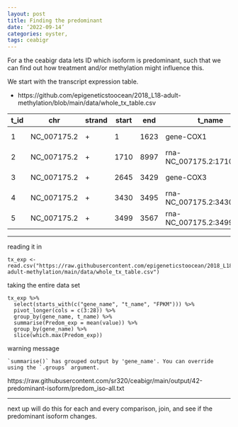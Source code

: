 ```yaml
---
layout: post
title: Finding the predominant
date: ‘2022-09-14’
categories: oyster,
tags: ceabigr
---
```


For a the ceabigr data lets ID which isoform is predominant, such that we can find out how treatment and/or methylation might influence this.

We start with the transcript expression table.

- https://github.com/epigeneticstoocean/2018_L18-adult-methylation/blob/main/data/whole_tx_table.csv

| t_id | chr         | strand | start | end  | t_name                     | num_exons | length | gene_id   | gene_name | cov.S12M    | FPKM.S12M   | cov.S13M  | FPKM.S13M  | cov.S16F      | FPKM.S16F    | cov.S19F     | FPKM.S19F    | cov.S22F    | FPKM.S22F    | cov.S23M   | FPKM.S23M   | cov.S29F    | FPKM.S29F    | cov.S31M  | FPKM.S31M  | cov.S35F    | FPKM.S35F    | cov.S36F    | FPKM.S36F    | cov.S39F     | FPKM.S39F    | cov.S3F      | FPKM.S3F     | cov.S41F      | FPKM.S41F    | cov.S44F    | FPKM.S44F    | cov.S48M   | FPKM.S48M  | cov.S50F      | FPKM.S50F    | cov.S52F     | FPKM.S52F    | cov.S53F      | FPKM.S53F    | cov.S54F      | FPKM.S54F    | cov.S59M     | FPKM.S59M    | cov.S64M      | FPKM.S64M    | cov.S6M    | FPKM.S6M   | cov.S76F     | FPKM.S76F    | cov.S77F    | FPKM.S77F   | cov.S7M     | FPKM.S7M    | cov.S9M    | FPKM.S9M   |
|------|-------------|--------|-------|------|----------------------------|-----------|--------|-----------|-----------|-------------|-------------|-----------|------------|---------------|--------------|--------------|--------------|-------------|--------------|------------|-------------|-------------|--------------|-----------|------------|-------------|--------------|-------------|--------------|--------------|--------------|--------------|--------------|---------------|--------------|-------------|--------------|------------|------------|---------------|--------------|--------------|--------------|---------------|--------------|---------------|--------------|--------------|--------------|---------------|--------------|------------|------------|--------------|--------------|-------------|-------------|-------------|-------------|------------|------------|
| 1    | NC_007175.2 | +      | 1     | 1623 | gene-COX1                  | 1         | 1623   | gene-COX1 | COX1      | 197.261856  | 230.708456  | 38.658657 | 63.109     | 5144.539062   | 1882.768525  | 8613.396484  | 3234.683313  | 8851.949219 | 3011.082644  | 99.887238  | 157.223424  | 3652.243896 | 2097.983334  | 50.569931 | 85.725339  | 4143.192383 | 2031.465213  | 5815.194336 | 2720.424882  | 6334.129883  | 2424.161901  | 4264.319336  | 1729.175357  | 5067.318359   | 2416.769825  | 9989.254883 | 3956.071235  | 101.027107 | 75.18694   | 5948.057129   | 2672.94828   | 6176.420898  | 3143.717701  | 5888.288574   | 2700.855757  | 3855.770508   | 2012.004551  | 3341.584717  | 2103.869062  | 1460.471313   | 1161.543557  | 107.976585 | 110.668782 | 5490.592285  | 1914.960388  | 8571.107422 | 2570.933145 | 189.353043  | 239.215973  | 98.109673  | 110.63652  |
| 2    | NC_007175.2 | +      | 1710  | 8997 | rna-NC_007175.2:1710..8997 | 2         | 1469   | .         | .         | 2242.554199 | 2622.788958 | 96.919327 | 158.217649 | 109415.523438 | 40043.257756 | 234398.78125 | 88026.346834 | 170861.4375 | 58120.296015 | 882.683533 | 1389.351931 | 84232.40625 | 48386.194771 | 137.82959 | 233.646518 | 142036.0625 | 69642.269357 | 159205.9375 | 74478.644866 | 166901.03125 | 63875.406514 | 228253.34375 | 92556.402562 | 120283.171875 | 57366.977889 | 129583.375  | 51319.249367 | 391.246521 | 291.175602 | 145652.796875 | 65453.707719 | 64273.429688 | 32714.337634 | 125864.453125 | 57731.839833 | 105498.757812 | 55050.989262 | 78691.234375 | 49544.173635 | 104203.140625 | 82874.949689 | 475.213135 | 487.061698 | 237007.40625 | 82661.354364 | 238397.8125 | 71508.24364 | 2060.264404 | 2602.800279 | 628.857788 | 709.151659 |
| 3    | NC_007175.2 | +      | 2645  | 3429 | gene-COX3                  | 1         | 785    | gene-COX3 | COX3      | 145.308258  | 169.945901  | 44.127384 | 72.036519  | 3372.623047   | 1234.292994  | 2897.380859  | 1088.085233  | 5521.629883 | 1878.239865  | 117.998726 | 185.731071  | 1978.724854 | 1136.652394  | 48.717201 | 82.58462   | 2143.769531 | 1051.120205  | 3527.251953 | 1650.095152  | 2362.450928  | 904.143685   | 2339.378418  | 948.614583   | 2176.965332   | 1038.265953  | 6731.983887 | 2666.085521  | 104.224213 | 77.566307  | 3073.633057   | 1381.23458   | 3290.355225  | 1674.747906  | 2573.182129   | 1180.273976  | 1955.515747   | 1020.420322  | 2407.568115  | 1515.810162  | 1211.793579   | 963.764924   | 90.784721  | 93.048271  | 2992.1604    | 1043.579334  | 5468.978027 | 1640.438765 | 191.13121   | 241.46239   | 91.805099  | 103.526965 |
| 4    | NC_007175.2 | +      | 3430  | 3495 | rna-NC_007175.2:3430..3495 | 1         | 66     | .         | .         | 64.439392   | 75.365369   | 33.803032 | 55.18235   | 220.757568    | 80.791573    | 191.015152   | 71.734016    | 481.545441  | 163.802693   | 52.378788  | 82.44469    | 300.863647  | 172.827154   | 30.969696 | 52.499334  | 344.636353  | 168.980027   | 304.424255  | 142.413696   | 302.984863   | 115.956631   | 242.969696   | 98.523862    | 249.303024    | 118.900764   | 339.5       | 134.45309    | 46.045456  | 34.268198  | 280.787872    | 126.180943   | 217.060608   | 110.481019   | 305.757568    | 140.245689   | 317.454559    | 165.653017   | 227.454544   | 143.205879   | 135.15152     | 107.488847   | 51.439392  | 52.721938  | 533.909119   | 186.212117   | 780.348511  | 234.068219  | 100.803032  | 127.34781   | 40.348484  | 45.500262  |
| 5    | NC_007175.2 | +      | 3499  | 3567 | rna-NC_007175.2:3499..3567 | 1         | 69     | .         | .         | 72.623192   | 84.936768   | 59.855072 | 97.711458  | 249.289856    | 91.233654    | 177.043472   | 66.487078    | 486.405823  | 165.456002   | 53.347828  | 83.969968   | 374.376801  | 215.055815   | 27.52174  | 46.654414  | 410.811584  | 201.426669   | 332.144928  | 155.381794   | 353.159424   | 135.159152   | 268.478271   | 108.867553   | 306.753632    | 146.300838   | 273.289856  | 108.23171    | 63.13044   | 46.983277  | 242.08696     | 108.78946    | 203.492752   | 103.575157   | 315.144928    | 144.551508   | 378.652161    | 197.586934   | 198.08696    | 124.715984   | 194.594208    | 154.764867   | 82.333336  | 84.386166  | 691.956543   | 241.334505   | 921.637695  | 276.448396  | 115.101448  | 145.411473  | 55.260868  | 62.316691  |

---

reading it in

```
tx_exp <- read.csv("https://raw.githubusercontent.com/epigeneticstoocean/2018_L18-adult-methylation/main/data/whole_tx_table.csv")
```

taking the entire data set

```
tx_exp %>%
  select(starts_with(c("gene_name", "t_name", "FPKM"))) %>%
  pivot_longer(cols = c(3:28)) %>%
  group_by(gene_name, t_name) %>%
  summarise(Predom_exp = mean(value)) %>%
  group_by(gene_name) %>%
  slice(which.max(Predom_exp))
```


warning message

```
`summarise()` has grouped output by 'gene_name'. You can override using the `.groups` argument.
```


https://raw.githubusercontent.com/sr320/ceabigr/main/output/42-predominant-isoform/predom_iso-all.txt


---

next up will do this for each and every comparison, join, and see if the predominant isoform changes.
